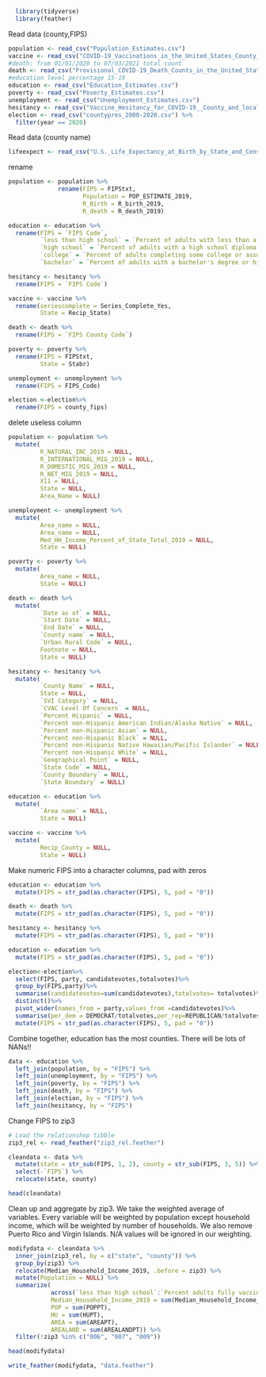 ```r
  library(tidyverse)
  library(feather)
```

Read data (county,FIPS)


```r
population <- read_csv("Population_Estimates.csv")
vaccine <- read_csv("COVID-19_Vaccinations_in_the_United_States_County_data.gov.csv")
#death: from 01/01/2020 to 07/03/2021 total count
death <- read_csv("Provisional_COVID-19_Death_Counts_in_the_United_States_by_County.csv")
#education level percentage 15-19
education <- read_csv("Education_Estimates.csv")
poverty <- read_csv("Poverty_Estimates.csv")
unemployment <- read_csv("Unemployment_Estimates.csv")
hesitancy <- read_csv("Vaccine_Hesitancy_for_COVID-19__County_and_local_estimates.csv")
election <- read_csv("countypres_2000-2020.csv") %>%
  filter(year == 2020)
```

Read data (county name)
```r
lifeexpect <- read_csv("U.S._Life_Expectancy_at_Birth_by_State_and_Census_Tract_-_2010-2015.csv")
```


rename
```r
population <- population %>%
              rename(FIPS = FIPStxt,
                     Population = POP_ESTIMATE_2019,
                     R_Birth = R_birth_2019,
                     R_death = R_death_2019)

education <- education %>%
  rename(FIPS = `FIPS Code`,
         `less than high school` = `Percent of adults with less than a high school diploma, 2015-19`,
         `high school` = `Percent of adults with a high school diploma only, 2015-19`,
         `college` = `Percent of adults completing some college or associate's degree, 2015-19`,
         `bachelor` = `Percent of adults with a bachelor's degree or higher, 2015-19`)

hesitancy <- hesitancy %>%
  rename(FIPS = `FIPS Code`)

vaccine <- vaccine %>%
  rename(seriescomplete = Series_Complete_Yes,
         State = Recip_State)

death <- death %>%
  rename(FIPS = `FIPS County Code`)

poverty <- poverty %>%
  rename(FIPS = FIPStxt,
         State = Stabr)

unemployment <- unemployment %>%
  rename(FIPS = FIPS_Code)

election <-election%>%
  rename(FIPS = county_fips)
```

delete useless column
```r
population <- population %>%
  mutate(
         R_NATURAL_INC_2019 = NULL,
         R_INTERNATIONAL_MIG_2019 = NULL,
         R_DOMESTIC_MIG_2019 = NULL,
         R_NET_MIG_2019 = NULL,
         X11 = NULL,
         State = NULL,
         Area_Name = NULL)

unemployment <- unemployment %>%
  mutate(
         Area_name = NULL,
         Area_name = NULL,
         Med_HH_Income_Percent_of_State_Total_2019 = NULL,
         State = NULL)

poverty <- poverty %>%
  mutate(
         Area_name = NULL,
         State = NULL)

death <- death %>%
  mutate(
         `Date as of` = NULL,
         `Start Date` = NULL,
         `End Date` = NULL,
         `County name` = NULL,
         `Urban Rural Code` = NULL,
         Footnote = NULL,
         State = NULL)

hesitancy <- hesitancy %>%
  mutate(
         `County Name` = NULL,
         State = NULL,
         `SVI Category` = NULL,
         `CVAC Level Of Concern` = NULL,
         `Percent Hispanic` = NULL,
         `Percent non-Hispanic American Indian/Alaska Native` = NULL,
         `Percent non-Hispanic Asian` = NULL,
         `Percent non-Hispanic Black` = NULL,
         `Percent non-Hispanic Native Hawaiian/Pacific Islander` = NULL,
         `Percent non-Hispanic White` = NULL,
         `Geographical Point` = NULL,
         `State Code` = NULL,
         `County Boundary` = NULL,
         `State Boundary` = NULL)

education <- education %>%
  mutate(
         `Area name` = NULL,
         State = NULL)

vaccine <- vaccine %>%
  mutate(
         Recip_County = NULL,
         State = NULL)

```

Make numeric FIPS into a character columns, pad with zeros
```r
education <- education %>%
  mutate(FIPS = str_pad(as.character(FIPS), 5, pad = "0"))

death <- death %>%
  mutate(FIPS = str_pad(as.character(FIPS), 5, pad = "0"))

hesitancy <- hesitancy %>%
  mutate(FIPS = str_pad(as.character(FIPS), 5, pad = "0"))

education <- education %>%
  mutate(FIPS = str_pad(as.character(FIPS), 5, pad = "0"))

election<-election%>%
  select(FIPS, party, candidatevotes,totalvotes)%>%
  group_by(FIPS,party)%>%
  summarise(candidatevotes=sum(candidatevotes),totalvotes= totalvotes)%>%
  distinct()%>%
  pivot_wider(names_from = party,values_from =candidatevotes)%>%
  summarise(per_dem = DEMOCRAT/totalvotes,per_rep=REPUBLICAN/totalvotes,per_other=OTHER/totalvotes,per_green=GREEN/totalvotes,per_lib=LIBERTARIAN/totalvotes) %>%
  mutate(FIPS = str_pad(as.character(FIPS), 5, pad = "0"))
```

Combine together, education has the most counties. There will be lots of NANs!!
```r
data <- education %>%
  left_join(population, by = "FIPS") %>%
  left_join(unemployment, by = "FIPS") %>%
  left_join(poverty, by = "FIPS") %>%
  left_join(death, by = "FIPS") %>%
  left_join(election, by = "FIPS") %>%
  left_join(hesitancy, by = "FIPS")
```

Change FIPS to zip3
```r
# Load the relationshop tibble
zip3_rel <- read_feather("zip3_rel.feather")
```

```r
cleandata <- data %>%
  mutate(state = str_sub(FIPS, 1, 2), county = str_sub(FIPS, 3, 5)) %>%
  select(-`FIPS`) %>%
  relocate(state, county)
```

```r
head(cleandata)
```

Clean up and aggregate by zip3. We take the weighted average of variables. Every variable will be weighted by population except household income, which will be weighted by number of households. We also remove Puerto Rico and Virgin Islands. N/A values will be ignored in our weighting.
```r
modifydata <- cleandata %>%
  inner_join(zip3_rel, by = c("state", "county")) %>%
  group_by(zip3) %>%
  relocate(Median_Household_Income_2019, .before = zip3) %>%
  mutate(Population = NULL) %>%
  summarize(
            across(`less than high school`:`Percent adults fully vaccinated against COVID-19 (as of 6/10/21)`, ~ sum(.x * POPPT / sum(POPPT, na.rm = TRUE), na.rm = TRUE)), #mistake
            Median_Household_Income_2019 = sum(Median_Household_Income_2019 * HUPT / sum(HUPT, na.rm = TRUE), na.rm = TRUE),
            POP = sum(POPPT),
            HU = sum(HUPT),
            AREA = sum(AREAPT),
            AREALAND = sum(AREALANDPT)) %>%
  filter(!zip3 %in% c("006", "007", "009"))
```


```r
head(modifydata)
```

```r
write_feather(modifydata, "data.feather")
```
